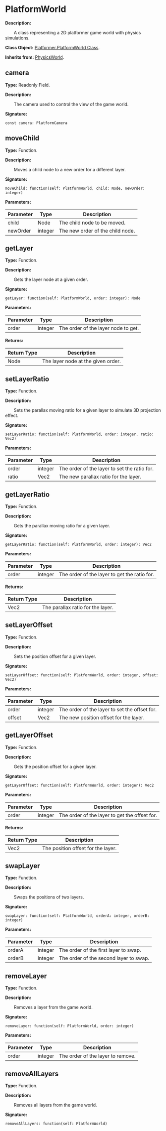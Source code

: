 
# PlatformWorld

**Description:**

&emsp;&emsp;A class representing a 2D platformer game world with physics simulations.

**Class Object:** [Platformer.PlatformWorld Class](/docs/api/Class%20Object/Platformer/PlatformWorld).

**Inherits from:** [PhysicsWorld](/docs/api/Class/PhysicsWorld).

## camera

**Type:** Readonly Field.

**Description:**

&emsp;&emsp;The camera used to control the view of the game world.

**Signature:**
```tl
const camera: PlatformCamera
```

## moveChild

**Type:** Function.

**Description:**

&emsp;&emsp;Moves a child node to a new order for a different layer.

**Signature:**
```tl
moveChild: function(self: PlatformWorld, child: Node, newOrder: integer)
```

**Parameters:**

| Parameter | Type | Description |
| --- | --- | --- |
| child | Node | The child node to be moved. |
| newOrder | integer | The new order of the child node. |

## getLayer

**Type:** Function.

**Description:**

&emsp;&emsp;Gets the layer node at a given order.

**Signature:**
```tl
getLayer: function(self: PlatformWorld, order: integer): Node
```

**Parameters:**

| Parameter | Type | Description |
| --- | --- | --- |
| order | integer | The order of the layer node to get. |

**Returns:**

| Return Type | Description |
| --- | --- |
| Node | The layer node at the given order. |

## setLayerRatio

**Type:** Function.

**Description:**

&emsp;&emsp;Sets the parallax moving ratio for a given layer to simulate 3D projection effect.

**Signature:**
```tl
setLayerRatio: function(self: PlatformWorld, order: integer, ratio: Vec2)
```

**Parameters:**

| Parameter | Type | Description |
| --- | --- | --- |
| order | integer | The order of the layer to set the ratio for. |
| ratio | Vec2 | The new parallax ratio for the layer. |

## getLayerRatio

**Type:** Function.

**Description:**

&emsp;&emsp;Gets the parallax moving ratio for a given layer.

**Signature:**
```tl
getLayerRatio: function(self: PlatformWorld, order: integer): Vec2
```

**Parameters:**

| Parameter | Type | Description |
| --- | --- | --- |
| order | integer | The order of the layer to get the ratio for. |

**Returns:**

| Return Type | Description |
| --- | --- |
| Vec2 | The parallax ratio for the layer. |

## setLayerOffset

**Type:** Function.

**Description:**

&emsp;&emsp;Sets the position offset for a given layer.

**Signature:**
```tl
setLayerOffset: function(self: PlatformWorld, order: integer, offset: Vec2)
```

**Parameters:**

| Parameter | Type | Description |
| --- | --- | --- |
| order | integer | The order of the layer to set the offset for. |
| offset | Vec2 | The new position offset for the layer. |

## getLayerOffset

**Type:** Function.

**Description:**

&emsp;&emsp;Gets the position offset for a given layer.

**Signature:**
```tl
getLayerOffset: function(self: PlatformWorld, order: integer): Vec2
```

**Parameters:**

| Parameter | Type | Description |
| --- | --- | --- |
| order | integer | The order of the layer to get the offset for. |

**Returns:**

| Return Type | Description |
| --- | --- |
| Vec2 | The position offset for the layer. |

## swapLayer

**Type:** Function.

**Description:**

&emsp;&emsp;Swaps the positions of two layers.

**Signature:**
```tl
swapLayer: function(self: PlatformWorld, orderA: integer, orderB: integer)
```

**Parameters:**

| Parameter | Type | Description |
| --- | --- | --- |
| orderA | integer | The order of the first layer to swap. |
| orderB | integer | The order of the second layer to swap. |

## removeLayer

**Type:** Function.

**Description:**

&emsp;&emsp;Removes a layer from the game world.

**Signature:**
```tl
removeLayer: function(self: PlatformWorld, order: integer)
```

**Parameters:**

| Parameter | Type | Description |
| --- | --- | --- |
| order | integer | The order of the layer to remove. |

## removeAllLayers

**Type:** Function.

**Description:**

&emsp;&emsp;Removes all layers from the game world.

**Signature:**
```tl
removeAllLayers: function(self: PlatformWorld)
```